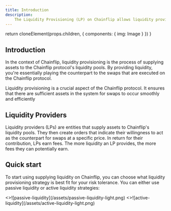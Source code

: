 ```yaml
---
title: Introduction
description:
    The Liquidity Provisioning (LP) on Chainflip allows liquidity providers to place orders programmatically through the Just-In-Time AMM.
---
```



  return cloneElement(props.children, {
    components: {
      img: Image
    }
  })
}

## Introduction

In the context of Chainflip, liquidity provisioning is the process of supplying assets to the Chainflip protocol's liquidity pools. By providing liquidity, you're essentially playing the counterpart to the swaps that are executed on the Chainflip protocol.

Liquidity provisioning is a crucial aspect of the Chainflip protocol. It ensures that there are sufficient assets in the system for swaps to occur smoothly and efficiently

## Liquidity Providers

Liquidity providers (LPs) are entities that supply assets to Chainflip's liquidity pools. They then create orders that indicate their willingness to act as the counterpart for swaps at a specific price. In return for their contribution, LPs earn fees. The more liquidity an LP provides, the more fees they can potentially earn.

## Quick start

To start using supplying liquidity on Chainflip, you can choose what liquidity provisioning strategy is best fit for your risk tolerance. You can either use passive liquidity or active liquidity strategies:

<Cards num={2}>
  <Cards.Card arrow title="Passive Liquidity" href="/docs/docs-theme/start">
    <>![passive-liquidity](/assets/passive-liquidity-light.png)</>
  </Cards.Card>
  <Cards.Card arrow title="Active Liquidity" href="/docs/blog-theme/start">
    <>![active-liquidity](/assets/active-liquidity-light.png)</>
  </Cards.Card>
</Cards>


